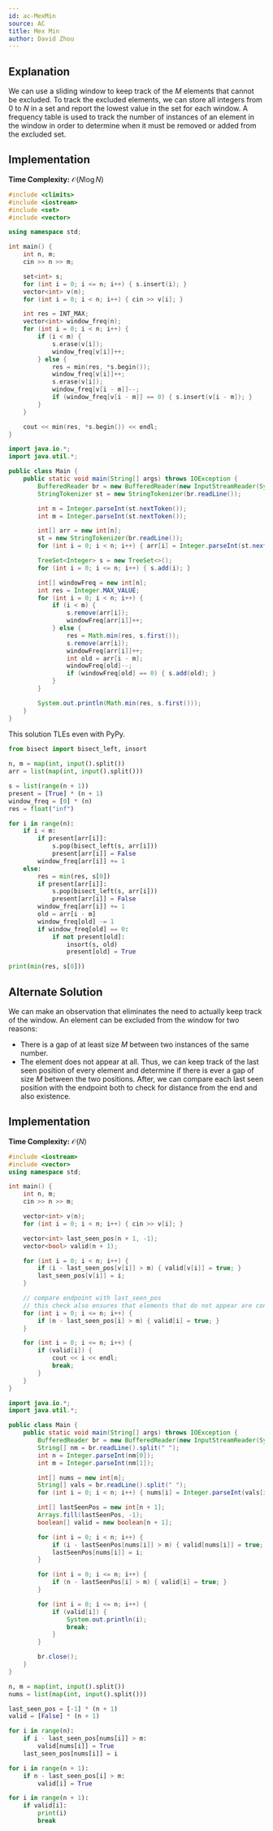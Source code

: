 ```yaml
---
id: ac-MexMin
source: AC
title: Mex Min
author: David Zhou
---
```


## Explanation

We can use a sliding window to keep track of the $M$ elements that cannot be excluded. To track the excluded elements, we can store all integers from $0$ to $N$ in a set and report the lowest value in the set for each window. A frequency table is used to track the number of instances of an element in the window in order to determine when it must be removed or added from the excluded set.

## Implementation

**Time Complexity:** $\mathcal{O}(N \log N)$

<LanguageSection>
<CPPSection>

```cpp
#include <climits>
#include <iostream>
#include <set>
#include <vector>

using namespace std;

int main() {
	int n, m;
	cin >> n >> m;

	set<int> s;
	for (int i = 0; i <= n; i++) { s.insert(i); }
	vector<int> v(n);
	for (int i = 0; i < n; i++) { cin >> v[i]; }

	int res = INT_MAX;
	vector<int> window_freq(n);
	for (int i = 0; i < n; i++) {
		if (i < m) {
			s.erase(v[i]);
			window_freq[v[i]]++;
		} else {
			res = min(res, *s.begin());
			window_freq[v[i]]++;
			s.erase(v[i]);
			window_freq[v[i - m]]--;
			if (window_freq[v[i - m]] == 0) { s.insert(v[i - m]); }
		}
	}

	cout << min(res, *s.begin()) << endl;
}
```

</CPPSection>
<JavaSection>

```java
import java.io.*;
import java.util.*;

public class Main {
	public static void main(String[] args) throws IOException {
		BufferedReader br = new BufferedReader(new InputStreamReader(System.in));
		StringTokenizer st = new StringTokenizer(br.readLine());

		int n = Integer.parseInt(st.nextToken());
		int m = Integer.parseInt(st.nextToken());

		int[] arr = new int[n];
		st = new StringTokenizer(br.readLine());
		for (int i = 0; i < n; i++) { arr[i] = Integer.parseInt(st.nextToken()); }

		TreeSet<Integer> s = new TreeSet<>();
		for (int i = 0; i <= n; i++) { s.add(i); }

		int[] windowFreq = new int[n];
		int res = Integer.MAX_VALUE;
		for (int i = 0; i < n; i++) {
			if (i < m) {
				s.remove(arr[i]);
				windowFreq[arr[i]]++;
			} else {
				res = Math.min(res, s.first());
				s.remove(arr[i]);
				windowFreq[arr[i]]++;
				int old = arr[i - m];
				windowFreq[old]--;
				if (windowFreq[old] == 0) { s.add(old); }
			}
		}

		System.out.println(Math.min(res, s.first()));
	}
}
```

</JavaSection>
<PySection>

<Warning>

This solution TLEs even with PyPy.

</Warning>

```py
from bisect import bisect_left, insort
	
n, m = map(int, input().split())
arr = list(map(int, input().split()))

s = list(range(n + 1))
present = [True] * (n + 1)
window_freq = [0] * (n)
res = float("inf")

for i in range(n):
	if i < m:
		if present[arr[i]]:
			s.pop(bisect_left(s, arr[i]))
			present[arr[i]] = False
		window_freq[arr[i]] += 1
	else:
		res = min(res, s[0])
		if present[arr[i]]:
			s.pop(bisect_left(s, arr[i]))
			present[arr[i]] = False
		window_freq[arr[i]] += 1
		old = arr[i - m]
		window_freq[old] -= 1
		if window_freq[old] == 0:
			if not present[old]:
				insort(s, old)
				present[old] = True

print(min(res, s[0]))
```

</PySection>
</LanguageSection>

## Alternate Solution

We can make an observation that eliminates the need to actually keep track of the window. An element can be excluded from the window for two reasons:
- There is a gap of at least size $M$ between two instances of the same number.
- The element does not appear at all.
Thus, we can keep track of the last seen position of every element and determine if there is ever a gap of size $M$ between the two positions. After, we can compare each last seen position with the endpoint both to check for distance from the end and also existence.

## Implementation

**Time Complexity:** $\mathcal{O}(N)$

<LanguageSection>
<CPPSection>

```cpp
#include <iostream>
#include <vector>
using namespace std;

int main() {
	int n, m;
	cin >> n >> m;

	vector<int> v(n);
	for (int i = 0; i < n; i++) { cin >> v[i]; }

	vector<int> last_seen_pos(n + 1, -1);
	vector<bool> valid(n + 1);

	for (int i = 0; i < n; i++) {
		if (i - last_seen_pos[v[i]] > m) { valid[v[i]] = true; }
		last_seen_pos[v[i]] = i;
	}

	// compare endpoint with last_seen_pos
	// this check also ensures that elements that do not appear are considered valid
	for (int i = 0; i <= n; i++) {
		if (n - last_seen_pos[i] > m) { valid[i] = true; }
	}

	for (int i = 0; i <= n; i++) {
		if (valid[i]) {
			cout << i << endl;
			break;
		}
	}
}
```

</CPPSection>
<JavaSection>

```java
import java.io.*;
import java.util.*;

public class Main {
	public static void main(String[] args) throws IOException {
		BufferedReader br = new BufferedReader(new InputStreamReader(System.in));
		String[] nm = br.readLine().split(" ");
		int n = Integer.parseInt(nm[0]);
		int m = Integer.parseInt(nm[1]);

		int[] nums = new int[n];
		String[] vals = br.readLine().split(" ");
		for (int i = 0; i < n; i++) { nums[i] = Integer.parseInt(vals[i]); }

		int[] lastSeenPos = new int[n + 1];
		Arrays.fill(lastSeenPos, -1);
		boolean[] valid = new boolean[n + 1];

		for (int i = 0; i < n; i++) {
			if (i - lastSeenPos[nums[i]] > m) { valid[nums[i]] = true; }
			lastSeenPos[nums[i]] = i;
		}

		for (int i = 0; i <= n; i++) {
			if (n - lastSeenPos[i] > m) { valid[i] = true; }
		}

		for (int i = 0; i <= n; i++) {
			if (valid[i]) {
				System.out.println(i);
				break;
			}
		}

		br.close();
	}
}
```

</JavaSection>
<PySection>

```py
n, m = map(int, input().split())
nums = list(map(int, input().split()))

last_seen_pos = [-1] * (n + 1)
valid = [False] * (n + 1)

for i in range(n):
	if i - last_seen_pos[nums[i]] > m:
		valid[nums[i]] = True
	last_seen_pos[nums[i]] = i

for i in range(n + 1):
	if n - last_seen_pos[i] > m:
		valid[i] = True

for i in range(n + 1):
	if valid[i]:
		print(i)
		break
```

</PySection>
</LanguageSection>
